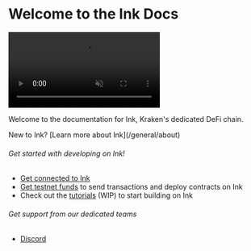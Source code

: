 
# Welcome to the Ink Docs

<video autoPlay loop muted playsInline className="w-full rounded-6xl">
  <source src="../images/ink-banner.mp4" type="video/mp4" />
</video>

Welcome to the documentation for Ink, Kraken's dedicated DeFi chain.

<Callout type="info" emoji="ℹ️">
New to Ink? [Learn more about Ink](/general/about)
</Callout>

###### Get started with developing on Ink!
- [Get connected to Ink](/quick-start/get-connected)
- [Get testnet funds](/quick-start-faucets) to send transactions and deploy contracts on Ink
- Check out the [tutorials](/build/tutorials/deploy-a-smart-contract-using/foundry) (WIP) to start building on Ink

###### Get support from our dedicated teams
- <a href={URLS.discordUrl}>Discord</a>
